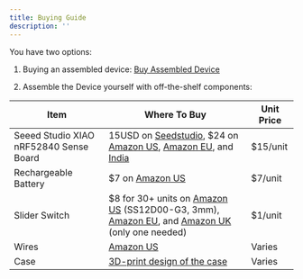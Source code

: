 ```yaml
---
title: Buying Guide
description: ''
---
```


You have two options:

1. Buying an assembled device:
[Buy Assembled Device](https://basedhardware.com/products/friend-dev)


2. Assemble the Device yourself with off-the-shelf components:

| Item | Where To Buy | Unit Price |
|------|--------------|------------|
| Seeed Studio XIAO nRF52840 Sense Board | 15USD on [Seedstudio](https://www.seeedstudio.com/Seeed-XIAO-BLE-Sense-nRF52840-p-5253.html), $24 on [Amazon US](https://amzn.to/3TZD1pO), [Amazon EU](https://amzn.eu/d/3eG6gaA), and [India](https://robu.in/product/seeed-studio-xiao-nrf52840-sense-tinyml-tensorflow-lite-imu-microphone-bluetooth5-0/) | $15/unit |
| Rechargeable Battery | $7 on [Amazon US](https://amzn.to/3TXlE9f) | $7/unit |
| Slider Switch | $8 for 30+ units on [Amazon US](https://www.amazon.com/dp/B099MRCDG8) (SS12D00-G3, 3mm), [Amazon EU](https://www.amazon.de/dp/B09TVFF6KW), and [Amazon UK](https://www.amazon.co.uk/dp/B09TVFF6KW/) (only one needed) | $1/unit |
| Wires | [Amazon US](https://www.amazon.com/dp/B09X4629C1) | Varies |
| Case | [3D-print design of the case](https://github.com/BasedHardware/Omi/tree/main/Omi/hardware/triangle%20v1) | Varies |
